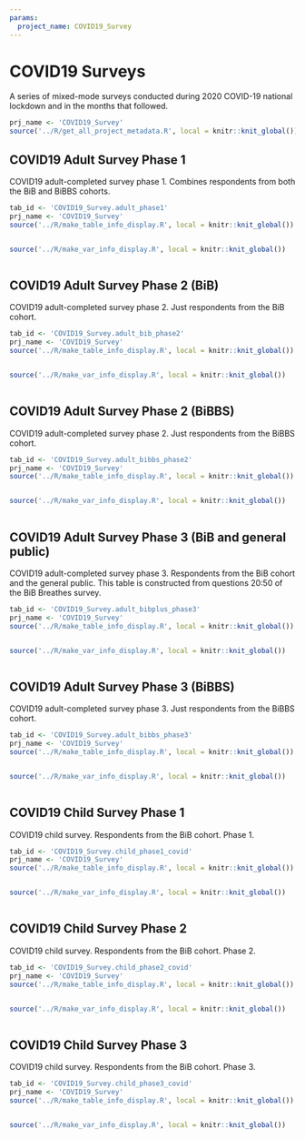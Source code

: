 ```yaml
---
params:
  project_name: COVID19_Survey
---
```






# COVID19 Surveys


A series of mixed-mode surveys conducted during 2020 COVID-19 national lockdown and in the months that followed.



```r
prj_name <- 'COVID19_Survey'
source('../R/get_all_project_metadata.R', local = knitr::knit_global())
```





## COVID19 Adult  Survey Phase 1 {#COVID19_Survey.adult_phase1}


COVID19 adult-completed survey phase 1. Combines respondents from both the BiB and BiBBS cohorts.



```r
tab_id <- 'COVID19_Survey.adult_phase1'
prj_name <- 'COVID19_Survey'
source('../R/make_table_info_display.R', local = knitr::knit_global())
```



```r

```



```r
source('../R/make_var_info_display.R', local = knitr::knit_global())
```



```r

```





## COVID19 Adult Survey Phase 2 (BiB) {#COVID19_Survey.adult_bib_phase2}


COVID19 adult-completed survey phase 2. Just respondents from the BiB cohort.



```r
tab_id <- 'COVID19_Survey.adult_bib_phase2'
prj_name <- 'COVID19_Survey'
source('../R/make_table_info_display.R', local = knitr::knit_global())
```



```r

```



```r
source('../R/make_var_info_display.R', local = knitr::knit_global())
```



```r

```





## COVID19 Adult Survey Phase 2 (BiBBS) {#COVID19_Survey.adult_bibbs_phase2}


COVID19 adult-completed survey phase 2. Just respondents from the BiBBS cohort.



```r
tab_id <- 'COVID19_Survey.adult_bibbs_phase2'
prj_name <- 'COVID19_Survey'
source('../R/make_table_info_display.R', local = knitr::knit_global())
```



```r

```



```r
source('../R/make_var_info_display.R', local = knitr::knit_global())
```



```r

```





## COVID19 Adult Survey Phase 3 (BiB and general public) {#COVID19_Survey.adult_bibplus_phase3}


COVID19 adult-completed survey phase 3. Respondents from the BiB cohort and the general public. This table is constructed from questions 20:50 of the BiB Breathes survey.



```r
tab_id <- 'COVID19_Survey.adult_bibplus_phase3'
prj_name <- 'COVID19_Survey'
source('../R/make_table_info_display.R', local = knitr::knit_global())
```



```r

```



```r
source('../R/make_var_info_display.R', local = knitr::knit_global())
```



```r

```





## COVID19 Adult Survey Phase 3 (BiBBS) {#COVID19_Survey.adult_bibbs_phase3}


COVID19 adult-completed survey phase 3. Just respondents from the BiBBS cohort.



```r
tab_id <- 'COVID19_Survey.adult_bibbs_phase3'
prj_name <- 'COVID19_Survey'
source('../R/make_table_info_display.R', local = knitr::knit_global())
```



```r

```



```r
source('../R/make_var_info_display.R', local = knitr::knit_global())
```



```r

```





## COVID19 Child Survey Phase 1 {#COVID19_Survey.child_phase1_covid}


COVID19 child survey. Respondents from the BiB cohort. Phase 1.



```r
tab_id <- 'COVID19_Survey.child_phase1_covid'
prj_name <- 'COVID19_Survey'
source('../R/make_table_info_display.R', local = knitr::knit_global())
```



```r

```



```r
source('../R/make_var_info_display.R', local = knitr::knit_global())
```



```r

```





## COVID19 Child Survey Phase 2 {#COVID19_Survey.child_phase2_covid}


COVID19 child survey. Respondents from the BiB cohort. Phase 2.



```r
tab_id <- 'COVID19_Survey.child_phase2_covid'
prj_name <- 'COVID19_Survey'
source('../R/make_table_info_display.R', local = knitr::knit_global())
```



```r

```



```r
source('../R/make_var_info_display.R', local = knitr::knit_global())
```



```r

```





## COVID19 Child Survey Phase 3 {#COVID19_Survey.child_phase3_covid}


COVID19 child survey. Respondents from the BiB cohort. Phase 3.



```r
tab_id <- 'COVID19_Survey.child_phase3_covid'
prj_name <- 'COVID19_Survey'
source('../R/make_table_info_display.R', local = knitr::knit_global())
```



```r

```



```r
source('../R/make_var_info_display.R', local = knitr::knit_global())
```



```r

```



